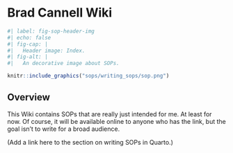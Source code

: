 # Brad Cannell Wiki {.unnumbered}

```r
#| label: fig-sop-header-img
#| echo: false
#| fig-cap: |
#|   Header image: Index.
#| fig-alt: |
#|   An decorative image about SOPs.

knitr::include_graphics("sops/writing_sops/sop.png")
```

## Overview

This Wiki contains SOPs that are really just intended for me. At least for now. Of course, it will be available online to anyone who has the link, but the goal isn't to write for a broad audience. 

(Add a link here to the section on writing SOPs in Quarto.)
